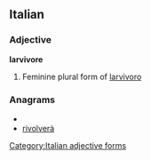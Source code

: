 ==Italian==

===Adjective===
'''larvivore''' {{f}}

# Feminine plural form of [[larvivoro]]

===Anagrams===
* {{alphagram|aeilorrvv}}
* [[rivolverà#Italian|rivolverà]]

[[Category:Italian adjective forms]]